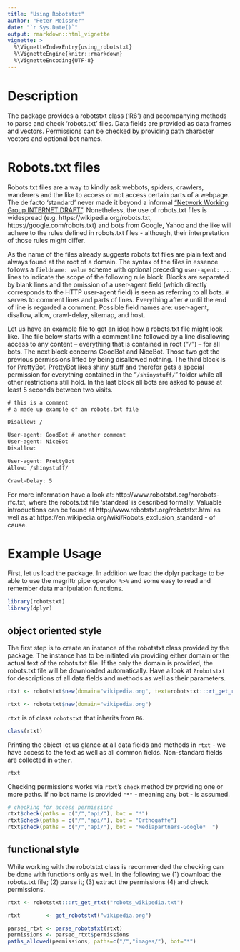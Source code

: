 ```yaml
---
title: "Using Robotstxt"
author: "Peter Meissner"
date: "`r Sys.Date()`"
output: rmarkdown::html_vignette
vignette: >
  %\VignetteIndexEntry{using_robotstxt}
  %\VignetteEngine{knitr::rmarkdown}
  %\VignetteEncoding{UTF-8}
---
```


# Description 

The package provides a robotstxt class ('R6') and accompanying methods to
parse and check 'robots.txt' files. Data fields are provided as 
data frames and vectors. Permissions can be checked by providing
path character vectors and optional bot names. 
    
    
# Robots.txt files

Robots.txt files are a way to kindly ask webbots, spiders, crawlers, wanderers and the like to access or not access certain parts of a webpage. The de facto  'standard' never made it beyond a informal ["Network Working Group INTERNET DRAFT"](http://www.robotstxt.org/norobots-rfc.txt). Nonetheless, the use of  robots.txt files is widespread (e.g. https://wikipedia.org/robots.txt, https://google.com/robots.txt) and bots from Google, Yahoo and the like will adhere to the rules defined in robots.txt files - although, their interpretation of those rules might differ. 

As the name of the files already suggests robots.txt files are plain text and always found at the root of a domain. The syntax of the files in essence follows a `fieldname: value` scheme with optional preceding `user-agent: ...` lines to indicate the scope of the following rule block. Blocks are separated by blank lines and the omission of a user-agent field (which directly corresponds to the HTTP user-agent field) is seen as referring to all bots. `#` serves to comment lines and parts of lines. Everything after `#` until the end of line is regarded a comment. Possible field names are: user-agent, disallow, allow, crawl-delay, sitemap, and host. 


Let us have an example file to get an idea how a robots.txt file might look like. The file below starts with a comment line followed by a line disallowing access to any content -- everything that is contained in root ("`/`") -- for all bots. The next block concerns GoodBot and NiceBot. Those two get the previous permissions lifted by being disallowed nothing. The third block is for PrettyBot. PrettyBot likes shiny stuff and therefor gets a special permission for everything contained in the "`/shinystuff/`" folder while all other restrictions still hold. In the last block all bots are asked to pause at least 5 seconds between two visits. 


```robots.txt
# this is a comment 
# a made up example of an robots.txt file

Disallow: /

User-agent: GoodBot # another comment
User-agent: NiceBot
Disallow: 

User-agent: PrettyBot
Allow: /shinystuff/

Crawl-Delay: 5
```

For more information have a look at: http://www.robotstxt.org/norobots-rfc.txt, where the robots.txt file 'standard' is described formally. Valuable introductions can be found at http://www.robotstxt.org/robotstxt.html as well as at https://en.wikipedia.org/wiki/Robots_exclusion_standard - of cause. 



# Example Usage 

First, let us load the package. In addition we load the dplyr package to be able to use the magrittr pipe operator `%>%` and some easy to read and remember data manipulation functions.

```r
library(robotstxt)
library(dplyr)
```

## object oriented style

The first step is to create an instance of the robotstxt class provided by the package. The instance has to be initiated via providing either domain or the actual text of the robots.txt file. If the only the domain is provided, the robots.txt file will be downloaded automatically. Have a look at `?robotstxt` for descriptions of all data fields and methods as well as their parameters. 


```r
rtxt <- robotstxt$new(domain="wikipedia.org", text=robotstxt:::rt_get_rtxt("robots_wikipedia.txt"))
```

```r
rtxt <- robotstxt$new(domain="wikipedia.org")
```

`rtxt` is of class `robotstxt` that inherits from `R6`.

```r
class(rtxt)
```

Printing the object let us glance at all data fields and methods in `rtxt` - we have access to the text as well as all common fields. Non-standard fields are collected in `other`.

```r
rtxt
```

Checking permissions works via `rtxt`'s `check` method by providing one or more paths. If no bot name is provided `"*"` - meaning any bot - is assumed. 


```r
# checking for access permissions
rtxt$check(paths = c("/","api/"), bot = "*")
rtxt$check(paths = c("/","api/"), bot = "Orthogaffe")
rtxt$check(paths = c("/","api/"), bot = "Mediapartners-Google*  ")
```



## functional style

While working with the robotstxt class is recommended the checking can be done with functions only as well. In the following we (1) download the robots.txt file; (2) parse it; (3) extract the permissions (4) and check permissions.

```r
rtxt <- robotstxt:::rt_get_rtxt("robots_wikipedia.txt")
```

```r
rtxt        <- get_robotstxt("wikipedia.org") 
```


```r
parsed_rtxt <- parse_robotstxt(rtxt)
permissions <- parsed_rtxt$permissions
paths_allowed(permissions, paths=c("/","images/"), bot="*")
``` 






